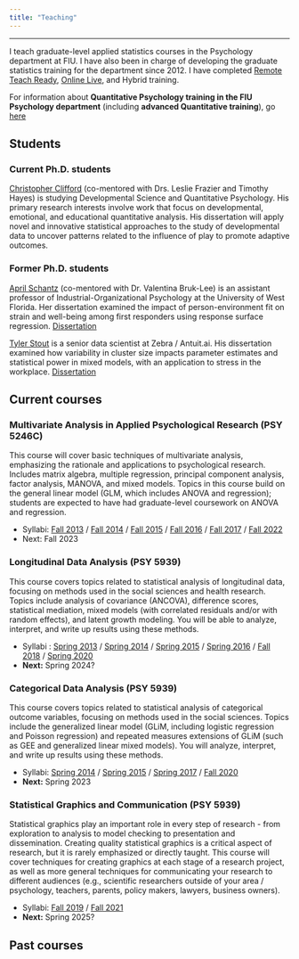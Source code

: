```yaml
---
title: "Teaching"
---
```


***

I teach graduate-level applied statistics courses in the Psychology department at FIU. I have also been in charge of developing the graduate statistics training for the department since 2012. I have completed [Remote Teach Ready](https://www.credly.com/badges/e98c094b-b273-4b25-8799-3988d8c42320/public_url), [Online Live](https://www.credly.com/badges/1ddc7049-d752-4331-a495-db4940eb541a/public_url), and Hybrid training.

<!-- <img src="files/remote-teach-ready.png"><img src="files/online-live.png"> -->

For information about **Quantitative Psychology training in the FIU Psychology department** (including **advanced Quantitative training**), go [here](https://stefanycoxe.github.io/quant.html)

## Students

### Current Ph.D. students

[Christopher Clifford](https://www.linkedin.com/in/christophermclifford/) (co-mentored with Drs. Leslie Frazier and Timothy Hayes) is studying Developmental Science and Quantitative Psychology. His primary research interests involve work that focus on developmental, emotional, and educational quantitative analysis. His dissertation will apply novel and innovative statistical approaches to the study of developmental data to uncover patterns related to the influence of play to promote adaptive outcomes.

### Former Ph.D. students

[April Schantz](https://uwf.edu/ukcoh/departments/psychology/faculty/april-schantz.html) (co-mentored with Dr. Valentina Bruk-Lee) is an assistant professor of Industrial-Organizational Psychology at the University of West Florida. Her dissertation examined the impact of person-environment fit on strain and well-being among first responders using response surface regression. [Dissertation](https://digitalcommons.fiu.edu/etd/3768/)

[Tyler Stout](https://www.linkedin.com/in/tylerstout1/) is a senior data scientist at Zebra / Antuit.ai. His dissertation examined how variability in cluster size impacts parameter estimates and statistical power in mixed models, with an application to stress in the workplace. [Dissertation](https://digitalcommons.fiu.edu/etd/2979/)

## Current courses

### **Multivariate Analysis in Applied Psychological Research (PSY 5246C)**  

This course will cover basic techniques of multivariate analysis, emphasizing the rationale and applications to psychological research. Includes matrix algebra, multiple regression, principal component analysis, factor analysis, MANOVA, and mixed models. Topics in this course build on the general linear model (GLM, which includes ANOVA and regression); students are expected to have had graduate-level coursework on ANOVA and regression. 

- Syllabi: [Fall 2013](files/Multivariate syllabus Fall2013.pdf) / 
[Fall 2014](files/Multivariate syllabus Fall2014.pdf) / 
[Fall 2015](files/Multivariate syllabus Fall2015.pdf) / 
[Fall 2016](files/Multivariate syllabus Fall2016.pdf) /
[Fall 2017](files/Multivariate syllabus Fall2017.pdf) / 
[Fall 2022](files/Multivariate-syllabus-Fall-2022.pdf)
- Next: Fall 2023  

### **Longitudinal Data Analysis (PSY 5939)**  

This course covers topics related to statistical analysis of longitudinal data, focusing on methods used in the social sciences and health research. Topics include analysis of covariance (ANCOVA), difference scores, statistical mediation, mixed models (with correlated residuals and/or with random effects), and latent growth modeling. You will be able to analyze,
interpret, and write up results using these methods.  

- Syllabi : [Spring 2013](files/Longitudinal syllabus Spring2013.pdf) / 
[Spring 2014](files/Longitudinal syllabus Spring2014.pdf) / 
[Spring 2015](files/Longitudinal syllabus Spring2015.pdf) / 
[Spring 2016](files/Longitudinal syllabus Spring2016.pdf) / 
[Fall 2018](files/Longitudinal syllabus Fall2018.pdf) / 
[Spring 2020](files/Longitudinal syllabus Spring2020.pdf)  
- **Next:** Spring 2024?  

### **Categorical Data Analysis (PSY 5939)**  

This course covers topics related to statistical analysis of categorical outcome variables, focusing on methods used in the social sciences. Topics include the generalized linear model (GLiM, including logistic regression and Poisson regression) and repeated measures extensions of GLiM (such as GEE and generalized linear mixed models). You will analyze, interpret, and write up results using these methods.  

- Syllabi: [Spring 2014](files/Categorical syllabus Spring2014.pdf) / 
[Spring 2015](files/Categorical syllabus Spring2015.pdf) / 
[Spring 2017](files/Categorical syllabus Spring2017.pdf) / 
[Fall 2020](files/Categorical syllabus Fall2020.pdf)  
- **Next:** Spring 2023

### **Statistical Graphics and Communication (PSY 5939)**  

Statistical graphics play an important role in every step of research - from exploration to analysis to model checking to presentation and dissemination.
Creating quality statistical graphics is a critical aspect of research, but it is rarely emphasized or directly taught. This course will cover techniques for creating graphics at each stage of a research project, as well as more general techniques for communicating your research to different audiences (e.g., scientific researchers outside of your area / psychology, teachers, parents, policy makers, lawyers, business owners).  

- Syllabi: [Fall 2019](files/Graphics syllabus Fall2019.pdf) / 
[Fall 2021](files/Graphics syllabus Fall2021.pdf)  
- **Next:** Spring 2025?

## Past courses



